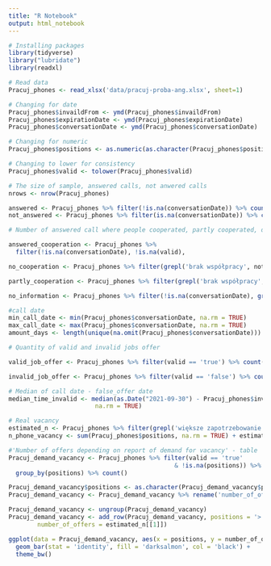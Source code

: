 ---
title: "R Notebook"
output: html_notebook
---

```{r}
# Installing packages
library(tidyverse)
library("lubridate")
library(readxl)
```

```{r}
# Read data
Pracuj_phones <- read_xlsx('data/pracuj-proba-ang.xlsx', sheet=1)
```

```{r}
# Changing for date
Pracuj_phones$invaildFrom <- ymd(Pracuj_phones$invaildFrom)
Pracuj_phones$expirationDate <- ymd(Pracuj_phones$expirationDate)
Pracuj_phones$conversationDate <- ymd(Pracuj_phones$conversationDate)

# Changing for numeric
Pracuj_phones$positions <- as.numeric(as.character(Pracuj_phones$positions))

# Changing to lower for consistency
Pracuj_phones$valid <- tolower(Pracuj_phones$valid)

```

```{r}
# The size of sample, answered calls, not anwered calls
nrows <- nrow(Pracuj_phones)

answered <- Pracuj_phones %>% filter(!is.na(conversationDate)) %>% count()
not_answered <- Pracuj_phones %>% filter(is.na(conversationDate)) %>% count()

# Number of answered call where people cooperated, partly cooperated, didn't cooperated and had no information

answered_cooperation <- Pracuj_phones %>% 
  filter(!is.na(conversationDate), !is.na(valid),                                             grepl('brak współpracy', notes) == FALSE) %>% count()

no_cooperation <- Pracuj_phones %>% filter(grepl('brak współpracy', notes) == TRUE, is.na(valid)) %>% count()

partly_cooperation <- Pracuj_phones %>% filter(grepl('brak współpracy', notes) == TRUE, !is.na(valid)) %>% count()

no_information <- Pracuj_phones %>% filter(!is.na(conversationDate), grepl('brak współpracy', notes) == FALSE, is.na(valid)) %>% count()

```

```{r}
#call date
min_call_date <- min(Pracuj_phones$conversationDate, na.rm = TRUE)
max_call_date <- max(Pracuj_phones$conversationDate, na.rm = TRUE)
amount_days <- length(unique(na.omit(Pracuj_phones$conversationDate)))
```

```{r}
# Quantity of valid and invalid jobs offer

valid_job_offer <- Pracuj_phones %>% filter(valid == 'true') %>% count()

invalid_job_offer <- Pracuj_phones %>% filter(valid == 'false') %>% count()

```

```{r}
# Median of call date - false_offer date
median_time_invalid <- median(as.Date("2021-09-30") - Pracuj_phones$invaildFrom, 
                        na.rm = TRUE)
```

```{r}
# Real vacancy 
estimated_n <- Pracuj_phones %>% filter(grepl('większe zapotrzebowanie', notes) == TRUE, is.na(positions)) %>% count()
n_phone_vacancy <- sum(Pracuj_phones$positions, na.rm = TRUE) + estimated_n * 2

```

```{r}
#'Number of offers depending on report of demand for vacancy' - table
Pracuj_demand_vacancy <- Pracuj_phones %>% filter(valid == 'true' 
                                              & !is.na(positions)) %>%
  group_by(positions) %>% count()

Pracuj_demand_vacancy$positions <- as.character(Pracuj_demand_vacancy$positions)
Pracuj_demand_vacancy <- Pracuj_demand_vacancy %>% rename('number_of_offers' = n)

Pracuj_demand_vacancy <- ungroup(Pracuj_demand_vacancy)
Pracuj_demand_vacancy <- add_row(Pracuj_demand_vacancy, positions = '> 1', 
        number_of_offers = estimated_n[[1]])

ggplot(data = Pracuj_demand_vacancy, aes(x = positions, y = number_of_offers)) +
  geom_bar(stat = 'identity', fill = 'darksalmon', col = 'black') +
  theme_bw()
```